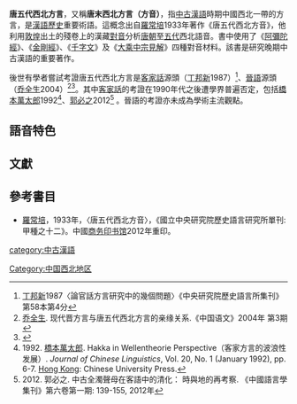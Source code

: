 '''唐五代西北方言'''，又稱'''唐末西北方言（方音）'''，指[[中古漢語|中古漢語]]時期中國西北一帶的方言，是[[漢語歷史|漢語歷史]]重要術語。這概念出自[[羅常培|羅常培]]1933年著作《唐五代西北方音》，他利用[[敦煌|敦煌]]出土的殘卷上的漢藏[[對音|對音]]分析[[唐朝|唐朝]]至[[五代|五代]]西北語音。書中使用了《[[阿彌陀經|阿彌陀經]]》、《[[金剛經|金剛經]]》、《[[千字文|千字文]]》及《[[大乘中宗見解|大乘中宗見解]]》四種對音材料。該書是研究晚期中古漢語的重要著作。

後世有學者嘗試考證唐五代西北方言是[[客家話|客家話]]源頭（[[丁邦新|丁邦新]]1987）<ref>[[丁邦新|丁邦新]]1987〈論官話方言研究中的幾個問題〉《中央研究院歷史語言所集刊》第58本第4分</ref>、[[晉語|晉語]]源頭（[[乔全生|乔全生]]2004）<ref>[[乔全生|乔全生]]. 现代晋方言与唐五代西北方言的亲缘关系.《中国语文》2004年 第3期 </REF><ref>{{cite web|title=晋方言研究的历史、现状与未来|author=[[乔全生|乔全生]]|date=2015|url=https://italab.doshisha.ac.jp/~cjtl210/data1/34_qiaoquansheng.pdf|archiveurl=https://web.archive.org/web/20200810130818/https://italab.doshisha.ac.jp/~cjtl210/data1/34_qiaoquansheng.pdf|archivedate=2020-08-10|accessdate=2020-08-10|dead-url=no}}</ref>。其中[[客家話|客家話]]的考證在1990年代之後遭學界普遍否定，包括[[橋本萬太郎|橋本萬太郎]]1992<ref>1992. [[橋本萬太郎|橋本萬太郎]]. Hakka in Wellentheorie Perspective（客家方言的波浪性发展）. ''Journal of Chinese Linguistics'', Vol. 20, No. 1 (January 1992), pp. 6-7. [[Hong_Kong|Hong Kong]]: Chinese University Press.</REF>、[[郭必之|郭必之]]2012<ref>2012. 郭必之. 中古全濁聲母在客語中的清化： 時與地的再考察. 《中國語言學集刊》第六卷第一期: 139-155, 2012年</ref> 。晉語的考證亦未成為學術主流觀點。

==語音特色==

==文獻==
{{REFLIST}}

==參考書目==
*[[羅常培|羅常培]]，1933年，〈唐五代西北方音〉，《國立中央研究院歷史語言研究所單刊: 甲種之十二》。中國[[商务印书馆|商务印书馆]]2012年重印。

[[category:中古漢語|category:中古漢語]]
[[Category:中国西北地区|Category:中国西北地区]]